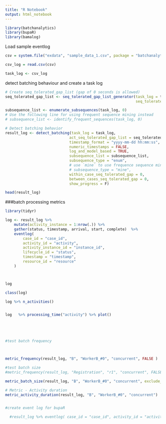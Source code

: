 ```yaml
---
title: "R Notebook"
output: html_notebook
---
```



```r

library(batchanalytics)
library(bupaR)
library(bamalog)

```

Load sample eventlog 


```r

csv = system.file("exdata", "sample_data_1.csv", package = "batchanalytics")

csv_log = read.csv(csv)

task_log <- csv_log


```


detect batching behaviour and create a task log

```r


# Create seq_tolerated_gap_list (gap of 0 seconds is allowed)
seq_tolerated_gap_list <- seq_tolerated_gap_list_generator(task_log = task_log, 
                                                           seq_tolerated_gap_value = 0)

subsequence_list <- enumerate_subsequences(task_log, 0)
# Use the following line for using frequent sequence mining instead
# subsequence_list <- identify_frequent_sequences(task_log, 0)

# Detect batching behavior
result_log <- detect_batching(task_log = task_log,
                             act_seq_tolerated_gap_list = seq_tolerated_gap_list,
                             timestamp_format = "yyyy-mm-dd hh:mm:ss",
                             numeric_timestamps = FALSE,
                             log_and_model_based = TRUE,
                             subsequence_list = subsequence_list,
                             subsequence_type = "enum",
                             # use `mine` to use frequence sequence mining
                             # subsequence_type = "mine",
                             within_case_seq_tolerated_gap = 0,
                             between_cases_seq_tolerated_gap = 0,
                             show_progress = F)
```



```r
head(result_log)
```


###batch processing metrics



```r

library(tidyr)

log <- result_log %>%
    mutate(activity_instance = 1:nrow(.)) %>%
    gather(status, timestamp, arrival, start, complete)  %>%
    eventlog(
        case_id = "case_id",
        activity_id = "activity",
        activity_instance_id = "instance_id",
        lifecycle_id = "status",
        timestamp = "timestamp",
        resource_id = "resource"
    )



log

class(log)

log %>% n_activities()


log   %>% processing_time("activity") %>% plot()






```





```r
#test batch frequency



metric_frequency(result_log, "B", "WorkerB_#0", "concurrent", FALSE )
```



```r

#test batch size
#metric_frequency(result_log, "Registration", "r1", "concurrent", FALSE )

metric_batch_size(result_log, "B", "WorkerB_#0", "concurrent", exclude_singletons = TRUE)

```



```r
# Metric - Activity duration
metric_activity_duration(result_log, "B", "WorkerB_#0", "concurrent")



```
```r

#create event log for bupaR

  #result_log %>% eventlog( case_id = "case_id", activity_id = "activity")


```



